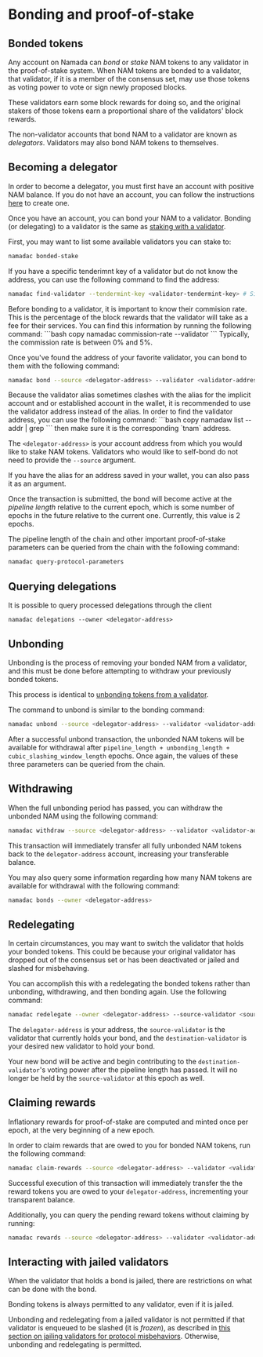 
# Bonding and proof-of-stake

## Bonded tokens
Any account on Namada can *bond* or *stake* NAM tokens to any validator in the proof-of-stake system. When NAM tokens are bonded to a validator, that validator, if it is a member of the consensus set, may use those tokens as voting power to vote or sign newly proposed blocks.

These validators earn some block rewards for doing so, and the original stakers of those tokens earn a proportional share of the validators' block rewards.

The non-validator accounts that bond NAM to a validator are known as *delegators*. Validators may also bond NAM tokens to themselves.

## Becoming a delegator
In order to become a delegator, you must first have an account with positive NAM balance. If you do not have an account, you can follow the instructions [here](./transparent-accounts.mdx) to create one.

Once you have an account, you can bond your NAM to a validator. Bonding (or delegating) to a validator is the same as [staking with a validator](../operators/validators/staking.mdx).

First, you may want to list some available validators you can stake to:

```bash copy
namadac bonded-stake
```

If you have a specific tenderimnt key of a validator but do not know the address, you can use the following command to find the address:

```bash copy
namadac find-validator --tendermint-key <validator-tendermint-key> # Similarly you can find the tendermint key from the address by providing the argument --validator <validator-address> instead
```

<Callout>
Before bonding to a validator, it is important to know their commision rate. This is the percentage of the block rewards that the validator will take as a fee for their services. You can find this information by running the following command:
```bash copy
namadac commission-rate --validator <validator-address>
```
Typically, the commission rate is between 0% and 5%.
</Callout>

Once you've found the address of your favorite validator, you can bond to them with the following command:

```bash copy
namadac bond --source <delegator-address> --validator <validator-address> --amount <amount>
```

<Callout type="info">
Because the validator alias sometimes clashes with the alias for the implicit account and or established account in the wallet, it is recommended to use the validator address instead of the alias.
In order to find the validator address, you can use the following command:
```bash copy
namadaw list --addr | grep <validator-alias>
```
then make sure it is the corresponding `tnam` address.
</Callout>

The `<delegator-address>` is your account address from which you would like to stake NAM tokens. Validators who would like to self-bond do not need to provide the `--source` argument.

If you have the alias for an address saved in your wallet, you can also pass it as an argument.

Once the transaction is submitted, the bond will become active at the *pipeline length* relative to the current epoch, which is some number of epochs in the future relative to the current one. Currently, this value is 2 epochs.

The pipeline length of the chain and other important proof-of-stake parameters can be queried from the chain with the following command:

```bash copy
namadac query-protocol-parameters
```

## Querying delegations

It is possible to query processed delegations through the client

```shell copy
namadac delegations --owner <delegator-address>
```

## Unbonding
Unbonding is the process of removing your bonded NAM from a validator, and this must be done before attempting to withdraw your previously bonded tokens.

This process is identical to [unbonding tokens from a validator](../operators/validators/staking.mdx#unbonding).

The command to unbond is similar to the bonding command:

```bash copy
namadac unbond --source <delegator-address> --validator <validator-address> --amount <amount>
```

After a successful unbond transaction, the unbonded NAM tokens will be available for withdrawal after `pipeline_length + unbonding_length + cubic_slashing_window_length` epochs. Once again, the values of these three parameters can be queried from the chain.

## Withdrawing
When the full unbonding period has passed, you can withdraw the unbonded NAM using the following command:

```bash copy
namadac withdraw --source <delegator-address> --validator <validator-address>
```

This transaction will immediately transfer all fully unbonded NAM tokens back to the `delegator-address` account, increasing your transferable balance.

You may also query some information regarding how many NAM tokens are available for withdrawal with the following command:

```bash copy
namadac bonds --owner <delegator-address>
```

## Redelegating
In certain circumstances, you may want to switch the validator that holds your bonded tokens. This could be because your original validator has dropped out of the consensus set or has been deactivated or jailed and slashed for misbehaving.

You can accomplish this with a redelegating the bonded tokens rather than unbonding, withdrawing, and then bonding again. Use the following command:

```bash copy
namadac redelegate --owner <delegator-address> --source-validator <source-validator> --destination-validator <destination-validator> --amount <amount>
```

The `delegator-address` is your address, the `source-validator` is the validator that currently holds your bond, and the `destination-validator` is your desired new validator to hold your bond.

Your new bond will be active and begin contributing to the `destination-validator`'s voting power after the pipeline length has passed. It will no longer be held by the `source-validator` at this epoch as well.

## Claiming rewards
Inflationary rewards for proof-of-stake are computed and minted once per epoch, at the very beginning of a new epoch.

In order to claim rewards that are owed to you for bonded NAM tokens, run the following command:

```bash copy
namadac claim-rewards --source <delegator-address> --validator <validator-address>
```

Successful execution of this transaction will immediately transfer the the reward tokens you are owed to your `delegator-address`, incrementing your transparent balance.

Additionally, you can query the pending reward tokens without claiming by running:

```bash copy
namadac rewards --source <delegator-address> --validator <validator-address>
```

## Interacting with jailed validators

When the validator that holds a bond is jailed, there are restrictions on what can be done with the bond.

Bonding tokens is always permitted to any validator, even if it is jailed.

Unbonding and redelegating from a jailed validator is not permitted if that validator is enqueued to be slashed (it is *frozen*), as described in [this section on jailing validators for protocol misbehaviors](../operators/validators/jailing.mdx#jailing-for-protocol-misbehavior). Otherwise, unbonding and redelegating is permitted.